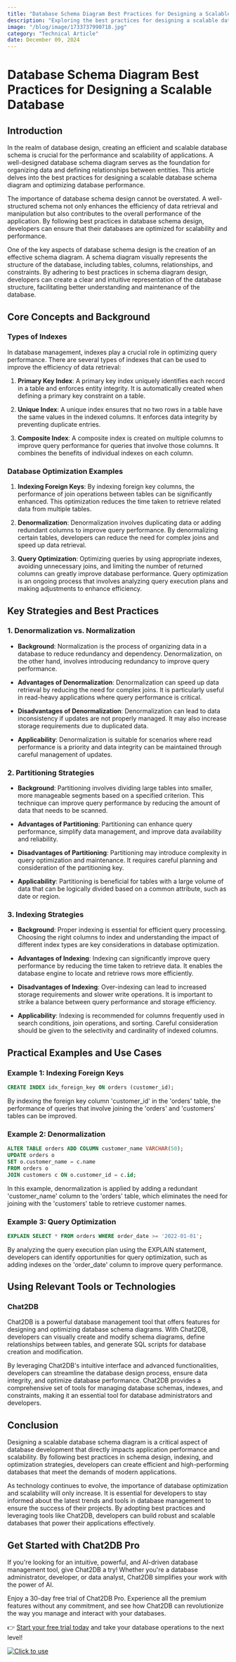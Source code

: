 ```yaml
---
title: "Database Schema Diagram Best Practices for Designing a Scalable Database"
description: "Exploring the best practices for designing a scalable database schema diagram and optimizing database performance."
image: "/blog/image/1733737990718.jpg"
category: "Technical Article"
date: December 09, 2024
---
```


# Database Schema Diagram Best Practices for Designing a Scalable Database


<Authors date="December 09, 2024">
  <Author name="Jing" link="https://chat2db.ai" />
</Authors>

## Introduction

In the realm of database design, creating an efficient and scalable database schema is crucial for the performance and scalability of applications. A well-designed database schema diagram serves as the foundation for organizing data and defining relationships between entities. This article delves into the best practices for designing a scalable database schema diagram and optimizing database performance.

The importance of database schema design cannot be overstated. A well-structured schema not only enhances the efficiency of data retrieval and manipulation but also contributes to the overall performance of the application. By following best practices in database schema design, developers can ensure that their databases are optimized for scalability and performance.

One of the key aspects of database schema design is the creation of an effective schema diagram. A schema diagram visually represents the structure of the database, including tables, columns, relationships, and constraints. By adhering to best practices in schema diagram design, developers can create a clear and intuitive representation of the database structure, facilitating better understanding and maintenance of the database.

## Core Concepts and Background

### Types of Indexes

In database management, indexes play a crucial role in optimizing query performance. There are several types of indexes that can be used to improve the efficiency of data retrieval:

1. **Primary Key Index**: A primary key index uniquely identifies each record in a table and enforces entity integrity. It is automatically created when defining a primary key constraint on a table.

2. **Unique Index**: A unique index ensures that no two rows in a table have the same values in the indexed columns. It enforces data integrity by preventing duplicate entries.

3. **Composite Index**: A composite index is created on multiple columns to improve query performance for queries that involve those columns. It combines the benefits of individual indexes on each column.

### Database Optimization Examples

1. **Indexing Foreign Keys**: By indexing foreign key columns, the performance of join operations between tables can be significantly enhanced. This optimization reduces the time taken to retrieve related data from multiple tables.

2. **Denormalization**: Denormalization involves duplicating data or adding redundant columns to improve query performance. By denormalizing certain tables, developers can reduce the need for complex joins and speed up data retrieval.

3. **Query Optimization**: Optimizing queries by using appropriate indexes, avoiding unnecessary joins, and limiting the number of returned columns can greatly improve database performance. Query optimization is an ongoing process that involves analyzing query execution plans and making adjustments to enhance efficiency.

## Key Strategies and Best Practices

### 1. Denormalization vs. Normalization

- **Background**: Normalization is the process of organizing data in a database to reduce redundancy and dependency. Denormalization, on the other hand, involves introducing redundancy to improve query performance.

- **Advantages of Denormalization**: Denormalization can speed up data retrieval by reducing the need for complex joins. It is particularly useful in read-heavy applications where query performance is critical.

- **Disadvantages of Denormalization**: Denormalization can lead to data inconsistency if updates are not properly managed. It may also increase storage requirements due to duplicated data.

- **Applicability**: Denormalization is suitable for scenarios where read performance is a priority and data integrity can be maintained through careful management of updates.

### 2. Partitioning Strategies

- **Background**: Partitioning involves dividing large tables into smaller, more manageable segments based on a specified criterion. This technique can improve query performance by reducing the amount of data that needs to be scanned.

- **Advantages of Partitioning**: Partitioning can enhance query performance, simplify data management, and improve data availability and reliability.

- **Disadvantages of Partitioning**: Partitioning may introduce complexity in query optimization and maintenance. It requires careful planning and consideration of the partitioning key.

- **Applicability**: Partitioning is beneficial for tables with a large volume of data that can be logically divided based on a common attribute, such as date or region.

### 3. Indexing Strategies

- **Background**: Proper indexing is essential for efficient query processing. Choosing the right columns to index and understanding the impact of different index types are key considerations in database optimization.

- **Advantages of Indexing**: Indexing can significantly improve query performance by reducing the time taken to retrieve data. It enables the database engine to locate and retrieve rows more efficiently.

- **Disadvantages of Indexing**: Over-indexing can lead to increased storage requirements and slower write operations. It is important to strike a balance between query performance and storage efficiency.

- **Applicability**: Indexing is recommended for columns frequently used in search conditions, join operations, and sorting. Careful consideration should be given to the selectivity and cardinality of indexed columns.

## Practical Examples and Use Cases

### Example 1: Indexing Foreign Keys

```sql
CREATE INDEX idx_foreign_key ON orders (customer_id);
```

By indexing the foreign key column 'customer_id' in the 'orders' table, the performance of queries that involve joining the 'orders' and 'customers' tables can be improved.

### Example 2: Denormalization

```sql
ALTER TABLE orders ADD COLUMN customer_name VARCHAR(50);
UPDATE orders o
SET o.customer_name = c.name
FROM orders o
JOIN customers c ON o.customer_id = c.id;
```

In this example, denormalization is applied by adding a redundant 'customer_name' column to the 'orders' table, which eliminates the need for joining with the 'customers' table to retrieve customer names.

### Example 3: Query Optimization

```sql
EXPLAIN SELECT * FROM orders WHERE order_date >= '2022-01-01';
```

By analyzing the query execution plan using the EXPLAIN statement, developers can identify opportunities for query optimization, such as adding indexes on the 'order_date' column to improve query performance.

## Using Relevant Tools or Technologies

### Chat2DB

Chat2DB is a powerful database management tool that offers features for designing and optimizing database schema diagrams. With Chat2DB, developers can visually create and modify schema diagrams, define relationships between tables, and generate SQL scripts for database creation and modification.

By leveraging Chat2DB's intuitive interface and advanced functionalities, developers can streamline the database design process, ensure data integrity, and optimize database performance. Chat2DB provides a comprehensive set of tools for managing database schemas, indexes, and constraints, making it an essential tool for database administrators and developers.

## Conclusion

Designing a scalable database schema diagram is a critical aspect of database development that directly impacts application performance and scalability. By following best practices in schema design, indexing, and optimization strategies, developers can create efficient and high-performing databases that meet the demands of modern applications.

As technology continues to evolve, the importance of database optimization and scalability will only increase. It is essential for developers to stay informed about the latest trends and tools in database management to ensure the success of their projects. By adopting best practices and leveraging tools like Chat2DB, developers can build robust and scalable databases that power their applications effectively.

## Get Started with Chat2DB Pro

If you're looking for an intuitive, powerful, and AI-driven database management tool, give Chat2DB a try! Whether you're a database administrator, developer, or data analyst, Chat2DB simplifies your work with the power of AI.

Enjoy a 30-day free trial of Chat2DB Pro. Experience all the premium features without any commitment, and see how Chat2DB can revolutionize the way you manage and interact with your databases.

👉 [Start your free trial today](https://chat2db.ai/pricing) and take your database operations to the next level!


[![Click to use](/image/blog/bg/chat2db.jpg)](https://chat2db.ai/)
